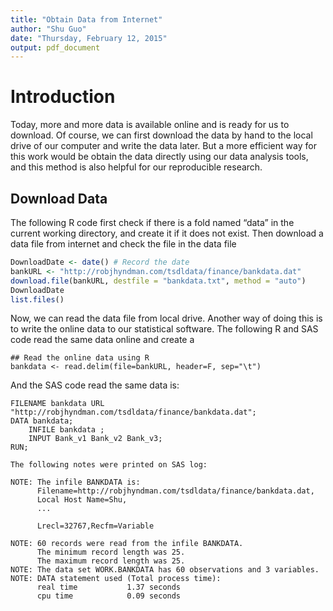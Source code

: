 ```yaml
---
title: "Obtain Data from Internet"
author: "Shu Guo"
date: "Thursday, February 12, 2015"
output: pdf_document
---
```


# Introduction
Today, more and more data is available online and is ready for us to download. Of course, we can first download the data by hand to the local drive of our computer and write the data later. But a more efficient way for this work would be obtain the data directly using our data analysis tools, and this method is also helpful for our reproducible research.

## Download Data
The following R code first check if there is a fold named "data" in the current working directory, and create it if it does not exist. Then download a data file from internet and check the file in the data file 
```r
DownloadDate <- date() # Record the date 
bankURL <- "http://robjhyndman.com/tsdldata/finance/bankdata.dat"
download.file(bankURL, destfile = "bankdata.txt", method = "auto")
DownloadDate
list.files()
```
Now, we can read the data file from local drive. Another way of doing this is to write the online data to our statistical software. The following R and SAS code read the same data online and create a 
```
## Read the online data using R
bankdata <- read.delim(file=bankURL, header=F, sep="\t")
```
And the SAS code read the same data is:
```
FILENAME bankdata URL "http://robjhyndman.com/tsdldata/finance/bankdata.dat";
DATA bankdata;
    INFILE bankdata ;
    INPUT Bank_v1 Bank_v2 Bank_v3;
RUN;

The following notes were printed on SAS log:

NOTE: The infile BANKDATA is:
      Filename=http://robjhyndman.com/tsdldata/finance/bankdata.dat,
      Local Host Name=Shu,
      ...
      
      Lrecl=32767,Recfm=Variable

NOTE: 60 records were read from the infile BANKDATA.
      The minimum record length was 25.
      The maximum record length was 25.
NOTE: The data set WORK.BANKDATA has 60 observations and 3 variables.
NOTE: DATA statement used (Total process time):
      real time           1.37 seconds
      cpu time            0.09 seconds
```



